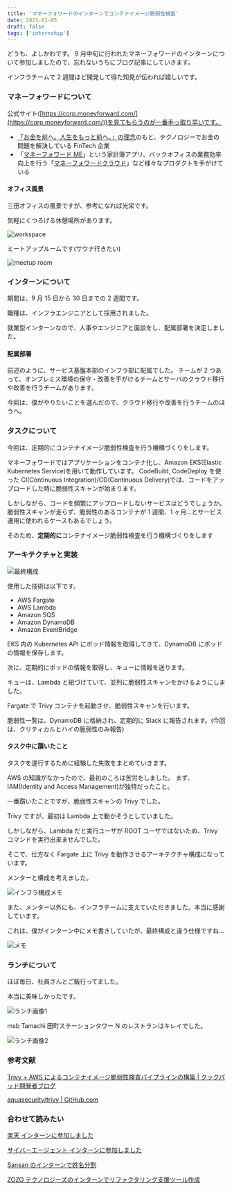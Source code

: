 ```yaml
---
title: 'マネーフォワードのインターンでコンテナイメージ脆弱性検査'
date: 2021-01-05
draft: false
tags: ['internship']
---
```


どうも、よしかわです。
9 月中旬に行われたマネーフォワードのインターンについて参加しましたので、忘れないうちにブログ記事にしていきます。

インフラチームで 2 週間ほど開発して得た知見が伝われば嬉しいです。

### マネーフォワードについて

公式サイト([https://corp.moneyforward.com/](https://corp.moneyforward.com/))を見てもらうのが一番手っ取り早いです。

- [「お金を前へ。人生をもっと前へ。」の理念](https://corp.moneyforward.com/aboutus/mission/)のもと、テクノロジーでお金の問題を解決している FinTech 企業
- 「[マネーフォワード ME](https://moneyforward.com/)」という家計簿アプリ、バックオフィスの業務効率向上を行う「[マネーフォワードクラウド](https://biz.moneyforward.com/)」など様々なプロダクトを手がけている

#### オフィス風景

三田オフィスの風景ですが、参考になれば光栄です。

気軽にくつろげる休憩場所があります。

![workspace](/static/images/moneyforward/work-space.webp)

ミートアップルームです(サウナ行きたい)

![meetup room](/static/images/moneyforward/meetup-room.webp)

### インターンについて

期間は、9 月 15 日から 30 日までの 2 週間です。

職種は、インフラエンジニアとして採用されました。

就業型インターンなので、人事やエンジニアと面談をし、配属部署を決定しました。

#### 配属部署

前述のように、サービス基盤本部のインフラ部に配属でした。
チームが 2 つあって、オンプレミス環境の保守・改善を手がけるチームとサーバのクラウド移行や改善を行うチームがあります。

今回は、僕がやりたいことを選んだので、クラウド移行や改善を行うチームのほうへ。

### タスクについて

今回は、定期的にコンテナイメージ脆弱性検査を行う機構づくりをします。

マネーフォワードではアプリケーションをコンテナ化し、Amazon EKS(Elastic Kubernetes Service)を用いて動作しています。
CodeBuild, CodeDeploy を使った CI(Continuous Integration)/CD(Continuous Delivery)では、コードをアップロードした時に脆弱性スキャンが始まります。

しかしながら、コードを頻繁にアップロードしないサービスはどうでしょうか。
脆弱性スキャンが走らず、脆弱性のあるコンテナが 1 週間、1 ヶ月…とサービス運用に使われるケースもあるでしょう。

そのため、**定期的に**コンテナイメージ脆弱性検査を行う機構づくりをします

### アーキテクチャと実装

![最終構成](/static/images/moneyforward/podoctor.webp)

使用した技術は以下です。

- AWS Fargate
- AWS Lambda
- Amazon SQS
- Amazon DynamoDB
- Amazon EventBridge

EKS 内の Kubernetes API にポッド情報を取得してきて、DynamoDB にポッドの情報を保存します。

次に、定期的にポッドの情報を取得し、キューに情報を送ります。

キューは、Lambda と紐づけていて、並列に脆弱性スキャンをかけるようにしました。

Fargate で Trivy コンテナを起動させ、脆弱性スキャンを行います。

脆弱性一覧は、DynamoDB に格納され、定期的に Slack に報告されます。(今回は、クリティカルとハイの脆弱性のみ報告)

#### タスク中に躓いたこと

タスクを遂行するために経験した失敗をまとめていきます。

AWS の知識がなかったので、最初のころは苦労をしました。
まず、IAM(Identity and Access Management)が独特だったこと。

一番躓いたことですが、脆弱性スキャンの Trivy でした。

Trivy ですが、最初は Lambda 上で動かそうとしていました。

しかしながら、Lambda だと実行ユーザが ROOT ユーザではないため、Trivy コマンドを実行出来ませんでした。

そこで、仕方なく Fargate 上に Trivy を動作させるアーキテクチャ構成になっています。

メンターと構成を考えました。

![インフラ構成メモ](/static/images/moneyforward/architecture.webp)

また、メンター以外にも、インフラチームに支えていただきました。本当に感謝しています。

これは、僕がインターン中にメモ書きしていたが、最終構成と違う仕様ですね…

![メモ](/static/images/moneyforward/memo.webp)

### ランチについて

ほぼ毎日、社員さんとご飯行ってました。

本当に美味しかったです。

![ランチ画像1](/static/images/moneyforward/moneyforward-lunch1.webp)

msb Tamachi 田町ステーションタワー N のレストランはキレイでした。

![ランチ画像2](/static/images/moneyforward/moneyforward-lunch2.webp)

### 参考文献

[Trivy + AWS によるコンテナイメージ脆弱性検査パイプラインの構築 | クックパッド開発者ブログ](https://techlife.cookpad.com/entry/catbox)

[aquasecurity/trivy | GitHub.com](https://github.com/aquasecurity/trivy)

### 合わせて読みたい

[楽天 インターンに参加しました](https://yoshikawa.dev/blog/rakuten-intern)

[サイバーエージェント インターンに参加しました](https://yoshikawa.dev/blog/cyberagent-intern)

[Sansan のインターンで姓名分割](https://yoshikawa.dev/blog/sansan-intern)

[ZOZO テクノロジーズのインターンでリファクタリング支援ツール作成](https://yoshikawa.dev/blog/zozo-intern)
